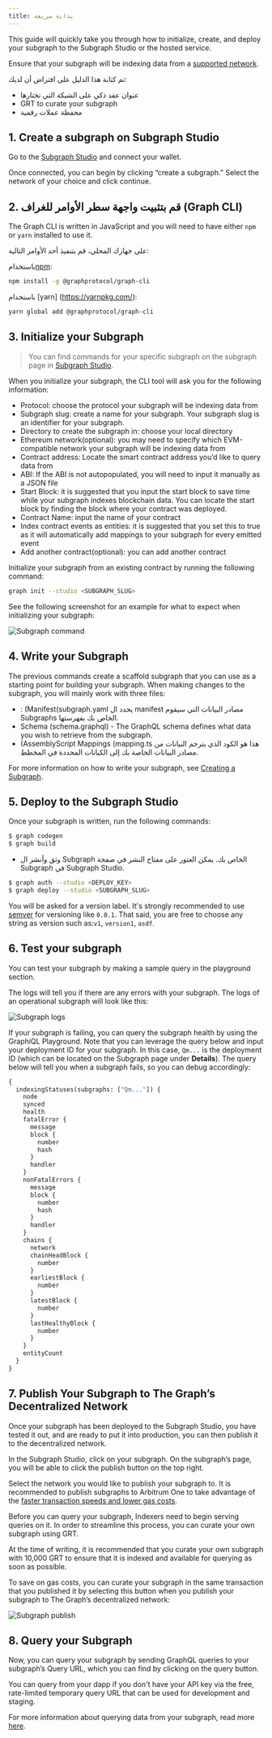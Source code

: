 ```yaml
---
title: بداية سريعة
---
```


This guide will quickly take you through how to initialize, create, and deploy your subgraph to the Subgraph Studio or the hosted service.

Ensure that your subgraph will be indexing data from a [supported network](/developing/supported-networks).

تم كتابة هذا الدليل على افتراض أن لديك:

-   عنوان عقد ذكي على الشبكة التي تختارها
-   GRT to curate your subgraph
-   محفظة عملات رقمية

## 1.  Create a subgraph on Subgraph Studio

Go to the [Subgraph Studio](https://thegraph.com/studio/) and connect your wallet.

Once connected, you can begin by clicking “create a subgraph.” Select the network of your choice and click continue.

## 2.  قم بتثبيت واجهة سطر الأوامر للغراف (Graph CLI)

The Graph CLI is written in JavaScript and you will need to have either `npm` or `yarn` installed to use it.

على جهازك المحلي، قم بتنفيذ أحد الأوامر التالية:

باستخدام[npm](https://www.npmjs.com/):

```sh
npm install -g @graphprotocol/graph-cli
```

باستخدام [yarn] \(https://yarnpkg.com/):

```sh
yarn global add @graphprotocol/graph-cli
```

## 3.  Initialize your Subgraph

> You can find commands for your specific subgraph on the subgraph page in [Subgraph Studio](https://thegraph.com/studio/).

When you initialize your subgraph, the CLI tool will ask you for the following information:

-   Protocol: choose the protocol your subgraph will be indexing data from
-   Subgraph slug: create a name for your subgraph. Your subgraph slug is an identifier for your subgraph.
-   Directory to create the subgraph in: choose your local directory
-   Ethereum network(optional): you may need to specify which EVM-compatible network your subgraph will be indexing data from
-   Contract address: Locate the smart contract address you’d like to query data from
-   ABI: If the ABI is not autopopulated, you will need to input it manually as a JSON file
-   Start Block: it is suggested that you input the start block to save time while your subgraph indexes blockchain data. You can locate the start block by finding the block where your contract was deployed.
-   Contract Name: input the name of your contract
-   Index contract events as entities: it is suggested that you set this to true as it will automatically add mappings to your subgraph for every emitted event
-   Add another contract(optional): you can add another contract

Initialize your subgraph from an existing contract by running the following command:

```sh
graph init --studio <SUBGRAPH_SLUG>
```

See the following screenshot for an example for what to expect when initializing your subgraph:

![Subgraph command](/img/subgraph-init-example.png)

## 4.  Write your Subgraph

The previous commands create a scaffold subgraph that you can use as a starting point for building your subgraph. When making changes to the subgraph, you will mainly work with three files:

-   : (Manifest(subgraph.yaml يحدد ال manifest مصادر البيانات التي سيقوم Subgraphs الخاص بك بفهرستها.
-   Schema (schema.graphql) - The GraphQL schema defines what data you wish to retrieve from the subgraph.
-   (AssemblyScript Mappings (mapping.ts هذا هو الكود الذي يترجم البيانات من مصادر البيانات الخاصة بك إلى الكيانات المحددة في المخطط.

For more information on how to write your subgraph, see [Creating a Subgraph](/developing/creating-a-subgraph).

## 5.  Deploy to the Subgraph Studio

Once your subgraph is written, run the following commands:

```sh
$ graph codegen
$ graph build
```

-   وثق وأنشر ال Subgraph الخاص بك. يمكن العثور على مفتاح النشر في صفحة Subgraph في Subgraph Studio.

```sh
$ graph auth --studio <DEPLOY_KEY>
$ graph deploy --studio <SUBGRAPH_SLUG>
```

You will be asked for a version label. It's strongly recommended to use [semver](https://semver.org/) for versioning like `0.0.1`. That said, you are free to choose any string as version such as:`v1`, `version1`, `asdf`.

## 6.  Test your subgraph

You can test your subgraph by making a sample query in the playground section.

The logs will tell you if there are any errors with your subgraph. The logs of an operational subgraph will look like this:

![Subgraph logs](/img/subgraph-logs-image.png)

If your subgraph is failing, you can query the subgraph health by using the GraphiQL Playground. Note that you can leverage the query below and input your deployment ID for your subgraph. In this case, `Qm...` is the deployment ID (which can be located on the Subgraph page under **Details**). The query below will tell you when a subgraph fails, so you can debug accordingly:

```graphql
{
  indexingStatuses(subgraphs: ["Qm..."]) {
    node
    synced
    health
    fatalError {
      message
      block {
        number
        hash
      }
      handler
    }
    nonFatalErrors {
      message
      block {
        number
        hash
      }
      handler
    }
    chains {
      network
      chainHeadBlock {
        number
      }
      earliestBlock {
        number
      }
      latestBlock {
        number
      }
      lastHealthyBlock {
        number
      }
    }
    entityCount
  }
}
```

## 7.  Publish Your Subgraph to The Graph’s Decentralized Network

Once your subgraph has been deployed to the Subgraph Studio, you have tested it out, and are ready to put it into production, you can then publish it to the decentralized network.

In the Subgraph Studio, click on your subgraph. On the subgraph’s page, you will be able to click the publish button on the top right.

Select the network you would like to publish your subgraph to. It is recommended to publish subgraphs to Arbitrum One to take advantage of the [faster transaction speeds and lower gas costs](/arbitrum/arbitrum-faq).

Before you can query your subgraph, Indexers need to begin serving queries on it. In order to streamline this process, you can curate your own subgraph using GRT.

At the time of writing, it is recommended that you curate your own subgraph with 10,000 GRT to ensure that it is indexed and available for querying as soon as possible.

To save on gas costs, you can curate your subgraph in the same transaction that you published it by selecting this button when you publish your subgraph to The Graph’s decentralized network:

![Subgraph publish](/img/publish-and-signal-tx.png)

## 8.  Query your Subgraph

Now, you can query your subgraph by sending GraphQL queries to your subgraph’s Query URL, which you can find by clicking on the query button.

You can query from your dapp if you don't have your API key via the free, rate-limited temporary query URL that can be used for development and staging.

For more information about querying data from your subgraph, read more [here](/querying/querying-the-graph/).
